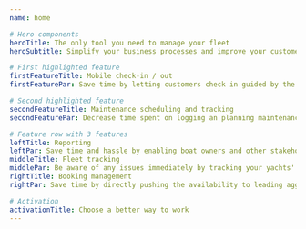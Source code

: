 ```yaml
---
name: home

# Hero components
heroTitle: The only tool you need to manage your fleet
heroSubtitle: Simplify your business processes and improve your customers' experience

# First highlighted feature
firstFeatureTitle: Mobile check-in / out
firstFeaturePar: Save time by letting customers check in guided by the app instead of a staff member. Handle paperwork through the app. Make your customers' experience better by letting them take charge of their check-in day.

# Second highlighted feature
secondFeatureTitle: Maintenance scheduling and tracking
secondFeaturePar: Decrease time spent on logging an planning maintenance. Empower your stakeholders by giving them access to their own dashboard. Increase yacht resale value by having structured maintenance history logs. 

# Feature row with 3 features
leftTitle: Reporting
leftPar: Save time and hassle by enabling boat owners and other stakeholders to see desired information directly in their own dashboard.
middleTitle: Fleet tracking
middlePar: Be aware of any issues immediately by tracking your yachts' metrics at all times. Know where your yachts are and when they are expected back.
rightTitle: Booking management
rightPar: Save time by directly pushing the availability to leading aggregators. 

# Activation
activationTitle: Choose a better way to work
---
```


<!-- Activation alternative: -->
<!-- One platform for your team and your fleet -->
<!-- Save money, work better -->
<!-- You can do it, we can help -->

<!-- Mobile app -->
<!-- Let your customers familiarize themselves with the boat even before arrival, and allow them to check-in guided by our app. Say goodbye to the Saturday peaks." -->

<!-- Maintenance -->
<!-- Create tasks for one off and scheduled maintenance. Record repairs during checkout. Assign to team members and add photos and comments directly from the mobile app -->


<!-- Booking management -->
<!-- Directly push your availability to leading aggregators such as Nausys, MMK and Yacht Sentinel. No need to duplicate you data input in several different providers. -->

<!-- reporting -->
<!-- Run and download reports to share with any stakeholders. Provide a login to boat owners and empower them to keep track of their boats record. -->

<!-- find and hire crew -->
<!-- Use our crew portal to invite captains and chefs for your charters. Choose from our extensive network of the highest rated certified crew. Finding, assigning and paying crew has never been easier. -->